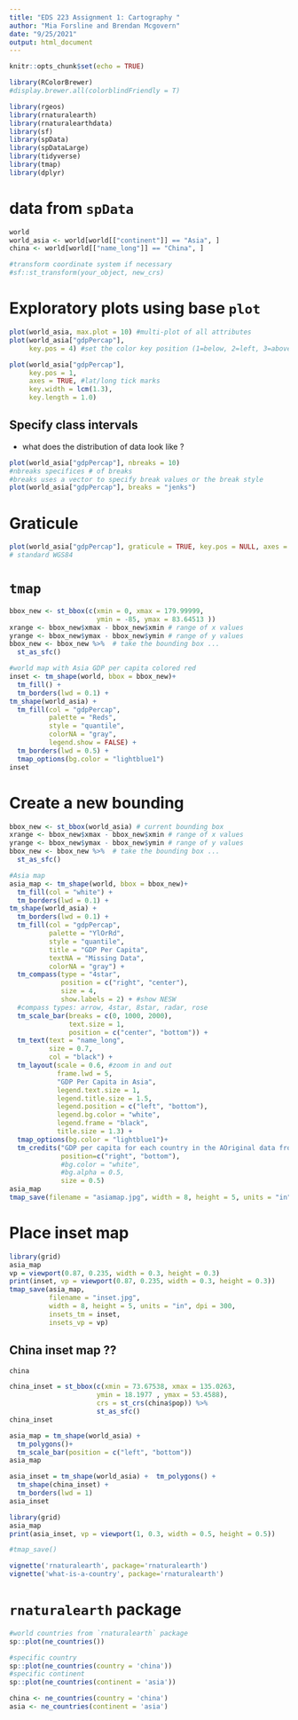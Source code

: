 ```yaml
---
title: "EDS 223 Assignment 1: Cartography "
author: "Mia Forsline and Brendan Mcgovern"
date: "9/25/2021"
output: html_document
---
```


```r
knitr::opts_chunk$set(echo = TRUE)

library(RColorBrewer)
#display.brewer.all(colorblindFriendly = T)

library(rgeos)
library(rnaturalearth)
library(rnaturalearthdata)
library(sf)
library(spData)
library(spDataLarge)
library(tidyverse)
library(tmap)
library(dplyr)
```

# data from `spData`
```r
world
world_asia <- world[world[["continent"]] == "Asia", ]
china <- world[world[["name_long"]] == "China", ]

#transform coordinate system if necessary 
#sf::st_transform(your_object, new_crs)
```

# Exploratory plots using base `plot` 
```r
plot(world_asia, max.plot = 10) #multi-plot of all attributes
plot(world_asia["gdpPercap"], 
     key.pos = 4) #set the color key position (1=below, 2=left, 3=above and 4=right):

plot(world_asia["gdpPercap"], 
     key.pos = 1, 
     axes = TRUE, #lat/long tick marks 
     key.width = lcm(1.3), 
     key.length = 1.0)
```

## Specify class intervals 
- what does the distribution of data look like ? 
```r
plot(world_asia["gdpPercap"], nbreaks = 10)
#nbreaks specifices # of breaks
#breaks uses a vector to specify break values or the break style 
plot(world_asia["gdpPercap"], breaks = "jenks")
```
# Graticule
```r
plot(world_asia["gdpPercap"], graticule = TRUE, key.pos = NULL, axes = TRUE)
# standard WGS84 
```

# `tmap` 
```r
bbox_new <- st_bbox(c(xmin = 0, xmax = 179.99999,
                      ymin = -85, ymax = 83.64513 ))
xrange <- bbox_new$xmax - bbox_new$xmin # range of x values
yrange <- bbox_new$ymax - bbox_new$ymin # range of y values
bbox_new <- bbox_new %>%  # take the bounding box ...
  st_as_sfc()

#world map with Asia GDP per capita colored red 
inset <- tm_shape(world, bbox = bbox_new)+
  tm_fill() + 
  tm_borders(lwd = 0.1) + 
tm_shape(world_asia) +
  tm_fill(col = "gdpPercap", 
          palette = "Reds", 
          style = "quantile",
          colorNA = "gray",
          legend.show = FALSE) +
  tm_borders(lwd = 0.5) + 
  tmap_options(bg.color = "lightblue1")
inset
```

# Create a new bounding
```r
bbox_new <- st_bbox(world_asia) # current bounding box
xrange <- bbox_new$xmax - bbox_new$xmin # range of x values
yrange <- bbox_new$ymax - bbox_new$ymin # range of y values
bbox_new <- bbox_new %>%  # take the bounding box ...
  st_as_sfc()

#Asia map 
asia_map <- tm_shape(world, bbox = bbox_new)+
  tm_fill(col = "white") + 
  tm_borders(lwd = 0.1) + 
tm_shape(world_asia) +
  tm_borders(lwd = 0.1) +
  tm_fill(col = "gdpPercap", 
          palette = "YlOrRd", 
          style = "quantile",
          title = "GDP Per Capita",
          textNA = "Missing Data",
          colorNA = "gray") +
  tm_compass(type = "4star", 
             position = c("right", "center"), 
             size = 4, 
             show.labels = 2) + #show NESW 
  #compass types: arrow, 4star, 8star, radar, rose
  tm_scale_bar(breaks = c(0, 1000, 2000), 
               text.size = 1, 
               position = c("center", "bottom")) + 
  tm_text(text = "name_long", 
          size = 0.7, 
          col = "black") + 
  tm_layout(scale = 0.6, #zoom in and out 
            frame.lwd = 5,
            "GDP Per Capita in Asia",
            legend.text.size = 1,
            legend.title.size = 1.5, 
            legend.position = c("left", "bottom"),
            legend.bg.color = "white",
            legend.frame = "black", 
            title.size = 1.3) + 
  tmap_options(bg.color = "lightblue1")+ 
  tm_credits("GDP per capita for each country in the AOriginal data from spData.", 
             position=c("right", "bottom"),
             #bg.color = "white", 
             #bg.alpha = 0.5, 
             size = 0.5)
asia_map
tmap_save(filename = "asiamap.jpg", width = 8, height = 5, units = "in", dpi = 300)
```

# Place inset map 
```r
library(grid)
asia_map
vp = viewport(0.87, 0.235, width = 0.3, height = 0.3)
print(inset, vp = viewport(0.87, 0.235, width = 0.3, height = 0.3))
tmap_save(asia_map, 
          filename = "inset.jpg", 
          width = 8, height = 5, units = "in", dpi = 300, 
          insets_tm = inset,
          insets_vp = vp)

```





## China inset map ?? 
```r
china

china_inset = st_bbox(c(xmin = 73.67538, xmax = 135.0263,
                      ymin = 18.1977 , ymax = 53.4588),
                      crs = st_crs(china$pop)) %>% 
                      st_as_sfc() 
china_inset

asia_map = tm_shape(world_asia) + 
  tm_polygons()+
  tm_scale_bar(position = c("left", "bottom"))
asia_map

asia_inset = tm_shape(world_asia) +  tm_polygons() +
  tm_shape(china_inset) + 
  tm_borders(lwd = 1) 
asia_inset

library(grid)
asia_map
print(asia_inset, vp = viewport(1, 0.3, width = 0.5, height = 0.5))

#tmap_save()
```


```r
vignette('rnaturalearth', package='rnaturalearth')
vignette('what-is-a-country', package='rnaturalearth')
```

# `rnaturalearth` package 
```r
#world countries from `rnaturalearth` package 
sp::plot(ne_countries())

#specific country 
sp::plot(ne_countries(country = 'china'))
#specific continent
sp::plot(ne_countries(continent = 'asia'))
```

```r
china <- ne_countries(country = 'china')
asia <- ne_countries(continent = 'asia')
```

